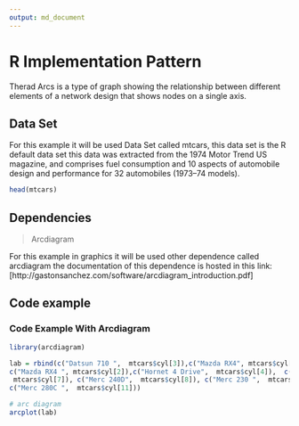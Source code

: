 ```yaml
---
output: md_document
---
```


# R Implementation Pattern

Therad Arcs is a type of graph showing the relationship between different elements of a network design that shows nodes on a single axis.

## Data Set

For this example it will be used Data Set called mtcars, this data set is the R default data set this data was extracted from the 1974 Motor Trend US magazine, and comprises fuel consumption and 10 aspects of automobile design and performance for 32 automobiles (1973–74 models).

```r
head(mtcars)

```

## Dependencies 

> Arcdiagram

For this example in graphics it will be used other dependence called arcdiagram the documentation of this dependence is hosted in this link: 
[http://gastonsanchez.com/software/arcdiagram_introduction.pdf]

## Code example 

### Code Example With Arcdiagram

```r

library(arcdiagram)

lab = rbind(c("Datsun 710 ",  mtcars$cyl[3]),c("Mazda RX4", mtcars$cyl[1]),c("Hornet",  mtcars$cyl[5]),
c("Mazda RX4 ", mtcars$cyl[2]),c("Hornet 4 Drive",  mtcars$cyl[4]),  c("Valiant",  mtcars$cyl[6]), c("Duster 360",
 mtcars$cyl[7]), c("Merc 240D",  mtcars$cyl[8]), c("Merc 230 ",  mtcars$cyl[9]), c("Merc 280 ",  mtcars$cyl[10]),
c("Merc 280C ",  mtcars$cyl[11]))

# arc diagram
arcplot(lab)

```